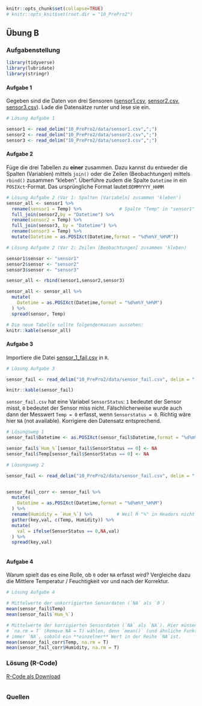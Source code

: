 ```r
knitr::opts_chunk$set(collapse=TRUE)
# knitr::opts_knit$set(root.dir = "10_PrePro2")

```

## Übung B

### Aufgabenstellung




```r
library(tidyverse)
library(lubridate)
library(stringr)
```



#### Aufgabe 1

Gegeben sind die Daten von drei Sensoren ([sensor1.csv](10_PrePro2/data/sensor1.csv), [sensor2.csv](10_PrePro2/data/sensor2.csv), [sensor3.csv](10_PrePro2/data/sensor3.csv)). Lade die Datensätze runter und lese sie ein.



```r
# Lösung Aufgabe 1

sensor1 <- read_delim("10_PrePro2/data/sensor1.csv",";")
sensor2 <- read_delim("10_PrePro2/data/sensor2.csv",";")
sensor3 <- read_delim("10_PrePro2/data/sensor3.csv",";")

```

#### Aufgabe 2



Füge die drei Tabellen zu **einer** zusammen. Dazu kannst du entweder die  Spalten (Variablen) mittels `join()` oder die Zeilen (Beobachtungen) mittels `rbind()` zusammen "kleben".  Überführe zudem die Spalte `Datetime` in ein `POSIXct`-Format. Das ursprüngliche Format lautet:`DDMMYYYY_HHMM`


```r

# Lösung Aufgabe 2 (Var 1: Spalten [Variabeln] zusammen 'kleben')
sensor_all <- sensor1 %>%
  rename(sensor1 = Temp) %>%              # Spalte "Temp" in "sensor1" umbenennen
  full_join(sensor2,by = "Datetime") %>%    
  rename(sensor2 = Temp) %>%
  full_join(sensor3, by = "Datetime") %>%
  rename(sensor3 = Temp) %>%
  mutate(Datetime = as.POSIXct(Datetime,format = "%d%m%Y_%H%M"))
```




```r

# Lösung Aufgabe 2 (Var 2: Zeilen [Beobachtungen] zusammen 'kleben)

sensor1$sensor <- "sensor1"
sensor2$sensor <- "sensor2"
sensor3$sensor <- "sensor3"

sensor_all <- rbind(sensor1,sensor2,sensor3)

sensor_all <- sensor_all %>%
  mutate(
    Datetime = as.POSIXct(Datetime,format = "%d%m%Y_%H%M")
  ) %>%
  spread(sensor, Temp)

```


```r
# Die neue Tabelle sollte folgendermassen aussehen:
knitr::kable(sensor_all)
```



#### Aufgabe 3

Importiere die Datei [sensor_1_fail.csv](10_PrePro2/data/sensor_fail.csv) in `R`.


```r

# Lösung Aufgabe 3

sensor_fail <- read_delim("10_PrePro2/data/sensor_fail.csv", delim = ";")

```


```r
knitr::kable(sensor_fail)
```


`sensor_fail.csv` hat eine Variabel `SensorStatus`: `1` bedeutet der Sensor misst, `0` bedeutet der Sensor miss nicht. Fälschlicherweise wurde auch dann der Messwert `Temp = 0` erfasst, wenn `Sensorstatus = 0`. Richtig wäre hier `NA` (not available). Korrigiere den Datensatz entsprechend.


```r

# Lösungsweg 1
sensor_fail$Datetime <- as.POSIXct(sensor_fail$Datetime,format = "%d%m%Y_%H%M")

sensor_fail$`Hum_%`[sensor_fail$SensorStatus == 0] <- NA
sensor_fail$Temp[sensor_fail$SensorStatus == 0] <- NA
```


```r

# Lösungsweg 2

sensor_fail <- read_delim("10_PrePro2/data/sensor_fail.csv", delim = ";")


sensor_fail_corr <- sensor_fail %>%
  mutate(
    Datetime = as.POSIXct(Datetime,format = "%d%m%Y_%H%M")
  ) %>%
  rename(Humidity = `Hum_%`) %>%         # Weil R "%" in Headers nicht mag
  gather(key,val, c(Temp, Humidity)) %>%
  mutate(
    val = ifelse(SensorStatus == 0,NA,val)
  ) %>%
  spread(key,val)
  
```


#### Aufgabe 4


Warum spielt das es eine Rolle, ob `0` oder `NA` erfasst wird? Vergleiche dazu die Mittlere Temperatur / Feuchtigkeit vor und nach der Korrektur. 

```r

# Lösung Aufgabe 4

# Mittelwerte der unkorrigierten Sensordaten (`NA` als `0`)
mean(sensor_fail$Temp)
mean(sensor_fail$`Hum_%`)

```



```r
# Mittelwerte der korrigierten Sensordaten (`NA` als `NA`). Hier müssen wir die Option 
# `na.rm = T` (Remove NA = T) wählen, denn `mean()` (und ähnliche Funktionen) retourieren 
# immer `NA`, sobald ein **einzelner** Wert in der Reihe `NA`ist.
mean(sensor_fail_corr$Temp, na.rm = T)
mean(sensor_fail_corr$Humidity, na.rm = T)

```


### Lösung (R-Code)

[R-Code als Download](10_PrePro2/RFiles/Uebung_B.R)


```r
```


### Quellen

```r
```

